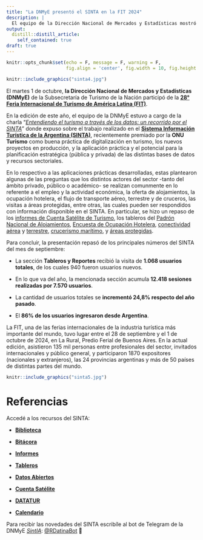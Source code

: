 ```yaml
---
title: "La DNMyE presentó el SINTA en la FIT 2024"
description: |
  El equipo de la Dirección Nacional de Mercados y Estadísticas mostró los nuevos desarrollos del Sistema de Información Turística de la Argentina
output:
  distill::distill_article:
    self_contained: true
draft: true
---
```


```r
knitr::opts_chunk$set(echo = F, message = F, warning = F, 
                      fig.align = 'center', fig.width = 10, fig.height = 6)
```

```r
knitr::include_graphics("sinta4.jpg")
```

El martes 1 de octubre, **la Dirección Nacional de Mercados y Estadísticas (DNMyE)** de la Subsecretaría de Turismo de la Nación participó de la **[28° Feria Internacional de Turismo de América Latina (FIT)](https://fit.org.ar/)**.

En la edición de este año, el equipo de la DNMyE estuvo a cargo de la charla "*[Entendiendo el turismo a través de los datos: un recorrido por el SINTA](https://d4t4tur.github.io/presentaciones/SINTA_FIT2024.html#1)*" donde expuso sobre el trabajo realizado en el **[Sistema Información Turística de la Argentina (SINTA)](https://www.yvera.tur.ar/sinta/)**, recientemente premiado por la **ONU Turismo** como buena práctica de digitalización en turismo, los nuevos proyectos en producción, y la aplicación práctica y el potencial para la planificación estratégica (pública y privada) de las distintas bases de datos y recursos sectoriales.

En lo respectivo a las aplicaciones prácticas desarrolladas, estas plantearon algunas de las preguntas que los distintos actores del sector -tanto del ámbito privado, público o académico- se realizan comunmente en lo referente a el empleo y la actividad económica, la oferta de alojamientos, la ocupación hotelera, el flujo de transporte aéreo, terrestre y de cruceros, las visitas a áreas protegidas, entre otras, las cuales pueden ser respondidos con información disponible en el SINTA. En particular, se hizo un repaso de los [informes de Cuenta Satélite de Turismo](https://www.yvera.tur.ar/sinta/informe/info/cuenta-satelite-de-turismo), los tableros del [Padrón Nacional de Alojamientos](https://tableros.yvera.tur.ar/puna/), [Encuesta de Ocupación Hotelera](https://tableros.yvera.tur.ar/tablero_eoh/), [conectividad aérea](https://tableros.yvera.tur.ar/conectividad/) y [terrestre](https://tableros.yvera.tur.ar/conectividad_terrestre/), [crucerismo marítimo](https://tableros.yvera.tur.ar/crucerismo/), y [áreas protegidas](https://tableros.yvera.tur.ar/tablero_areas_protegidas/).

Para concluir, la presentación repasó de los principales números del SINTA del mes de septiembre:

+ La sección **Tableros y Reportes** recibió la visita de **1.068 usuarios totales**, de los cuales 940 fueron usuarios nuevos.

+ En lo que va del año, la mencionada sección acumula **12.418 sesiones realizadas por 7.570 usuarios**.

+ La cantidad de usuarios totales se **incrementó 24,8% respecto del año pasado**.

+ El **86% de los usuarios ingresaron desde Argentina**.

La FIT, una de las ferias internacionales de la industria turística más importante del mundo, tuvo lugar entre el 28 de septiembre y el 1 de octubre de 2024, en La Rural, Predio Ferial de Buenos Aires. En la actual edición, asistieron 135 mil personas entre profesionales del sector, invitados internacionales y público general, y participaron 1870 expositores (nacionales y extranjeros), las 24 provincias argentinas y más de 50 países de distintas partes del mundo.

```r
knitr::include_graphics("sinta5.jpg")
```


# Referencias

Accedé a los recursos del SINTA:

+ **[Biblioteca](https://biblioteca.yvera.tur.ar/)**

+ **[Bitácora](https://bitacora.yvera.tur.ar/)**

+ **[Informes](https://www.yvera.tur.ar/sinta/informe)**

+ **[Tableros](https://tableros.yvera.tur.ar/)**

+ **[Datos Abiertos](http://datos.yvera.gob.ar/)**

+ **[Cuenta Satélite](https://www.yvera.tur.ar/sinta/informe/info/cuenta-satelite-de-turismo)**

+ **[DATATUR](https://datatur.yvera.tur.ar/)**

+ **[Calendario](https://calendario.yvera.tur.ar/)**

::: {.infobox}
Para recibir las novedades del SINTA escribíle al bot de Telegram de la DNMyE <a href=‘https://bitacora.yvera.tur.ar/posts/2022-09-08-sintia/’ target=‘_blank’>*SintIA*</a>: <a href=‘https://t.me/RDatinaBot’ target=‘_blank’>@RDatinaBot</a> 🤖
:::



